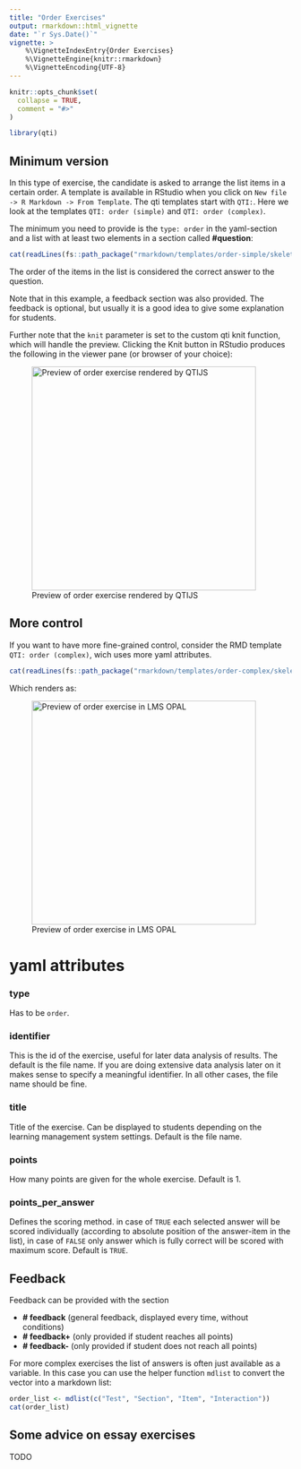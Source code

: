 ```yaml
---
title: "Order Exercises"
output: rmarkdown::html_vignette
date: "`r Sys.Date()`"
vignette: >
    %\VignetteIndexEntry{Order Exercises}
    %\VignetteEngine{knitr::rmarkdown}
    %\VignetteEncoding{UTF-8}
---
```


```r
knitr::opts_chunk$set(
  collapse = TRUE,
  comment = "#>"
)
```

```r
library(qti)
```

## Minimum version

In this type of exercise, the candidate is asked to arrange the list items in a certain order. A template is available in RStudio when you click on `New file -> R Markdown -> From Template`. The qti templates start with `QTI:`. Here we look at the templates `QTI: order (simple)` and `QTI: order (complex)`.

The minimum you need to provide is the `type: order` in the yaml-section and a list with at least two elements in a section called **\#question**:

```r
cat(readLines(fs::path_package("rmarkdown/templates/order-simple/skeleton", "skeleton.Rmd", package = "qti")), sep = '\n')
```

The order of the items in the list is considered the correct answer to the question.

Note that in this example, a feedback section was also provided. The feedback is
optional, but usually it is a good idea to give some explanation for students.

Further note that the `knit` parameter is set to the custom qti knit function,
which will handle the preview. Clicking the Knit button in RStudio produces the
following in the viewer pane (or browser of your choice):

![Preview of order exercise rendered by QTIJS](screenshot_order1.png){width="400"}

## More control

If you want to have more fine-grained control, consider the RMD template `QTI: order (complex)`, wich uses more yaml attributes.

```r
cat(readLines(fs::path_package("rmarkdown/templates/order-complex/skeleton", "skeleton.Rmd", package = "qti")), sep = '\n')
```

Which renders as:

![Preview of order exercise in LMS OPAL](screenshot_order2.png){width="400"}

# yaml attributes

### type

Has to be `order`.

### identifier

This is the id of the exercise, useful for later data analysis of results. The default is the file name. If you are doing extensive data analysis later on it makes sense to
specify a meaningful identifier. In all other cases, the file name should be
fine.

### title

Title of the exercise. Can be displayed to students depending on
the learning management system settings. Default is the file name.

### points

How many points are given for the whole exercise. Default is 1. 

### points_per_answer

Defines the scoring method. in case of `TRUE` each selected answer will be scored individually (according to absolute position of the answer-item in the list), in case of `FALSE` only answer which is fully correct will be scored with maximum score. Default is `TRUE`.

## Feedback

Feedback can be provided with the section

-   **\# feedback** (general feedback, displayed every time, without conditions)
-   **\# feedback+** (only provided if student reaches all points)
-   **\# feedback-** (only provided if student does not reach all points)

For more complex exercises the list of answers is often just available as a variable. In this case you can use the helper function `mdlist` to convert the vector into a markdown list:

```r
order_list <- mdlist(c("Test", "Section", "Item", "Interaction"))
cat(order_list)
```

## Some advice on essay exercises 

TODO
